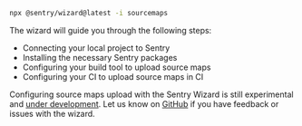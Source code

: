 ```bash
npx @sentry/wizard@latest -i sourcemaps
```

The wizard will guide you through the following steps:
- Connecting your local project to Sentry
- Installing the necessary Sentry packages
- Configuring your build tool to upload source maps
- Configuring your CI to upload source maps in CI

<Alert level="warning">

Configuring source maps upload with the Sentry Wizard is still experimental and [under development](https://github.com/getsentry/sentry-wizard/issues/290).
Let us know on [GitHub](https://github.com/getsentry/sentry-wizard/issues/new/choose) if you have feedback or issues with the wizard.

</Alert>
